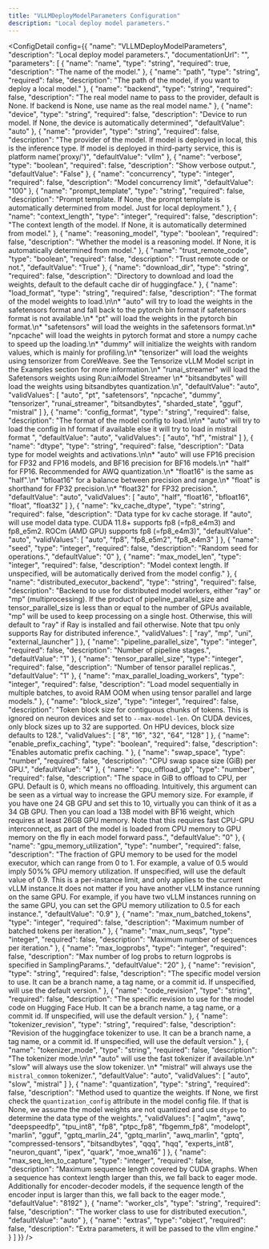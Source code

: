 ```yaml
---
title: "VLLMDeployModelParameters Configuration"
description: "Local deploy model parameters."
---
```



<ConfigDetail config={{
  "name": "VLLMDeployModelParameters",
  "description": "Local deploy model parameters.",
  "documentationUrl": "",
  "parameters": [
    {
      "name": "name",
      "type": "string",
      "required": true,
      "description": "The name of the model."
    },
    {
      "name": "path",
      "type": "string",
      "required": false,
      "description": "The path of the model, if you want to deploy a local model."
    },
    {
      "name": "backend",
      "type": "string",
      "required": false,
      "description": "The real model name to pass to the provider, default is None. If backend is None, use name as the real model name."
    },
    {
      "name": "device",
      "type": "string",
      "required": false,
      "description": "Device to run model. If None, the device is automatically determined",
      "defaultValue": "auto"
    },
    {
      "name": "provider",
      "type": "string",
      "required": false,
      "description": "The provider of the model. If model is deployed in local, this is the inference type. If model is deployed in third-party service, this is platform name('proxy/<platform>')",
      "defaultValue": "vllm"
    },
    {
      "name": "verbose",
      "type": "boolean",
      "required": false,
      "description": "Show verbose output.",
      "defaultValue": "False"
    },
    {
      "name": "concurrency",
      "type": "integer",
      "required": false,
      "description": "Model concurrency limit",
      "defaultValue": "100"
    },
    {
      "name": "prompt_template",
      "type": "string",
      "required": false,
      "description": "Prompt template. If None, the prompt template is automatically determined from model. Just for local deployment."
    },
    {
      "name": "context_length",
      "type": "integer",
      "required": false,
      "description": "The context length of the model. If None, it is automatically determined from model."
    },
    {
      "name": "reasoning_model",
      "type": "boolean",
      "required": false,
      "description": "Whether the model is a reasoning model. If None, it is automatically determined from model."
    },
    {
      "name": "trust_remote_code",
      "type": "boolean",
      "required": false,
      "description": "Trust remote code or not.",
      "defaultValue": "True"
    },
    {
      "name": "download_dir",
      "type": "string",
      "required": false,
      "description": "Directory to download and load the weights, default to the default cache dir of huggingface."
    },
    {
      "name": "load_format",
      "type": "string",
      "required": false,
      "description": "The format of the model weights to load.\n\n* \"auto\" will try to load the weights in the safetensors format and fall back to the pytorch bin format if safetensors format is not available.\n* \"pt\" will load the weights in the pytorch bin format.\n* \"safetensors\" will load the weights in the safetensors format.\n* \"npcache\" will load the weights in pytorch format and store a numpy cache to speed up the loading.\n* \"dummy\" will initialize the weights with random values, which is mainly for profiling.\n* \"tensorizer\" will load the weights using tensorizer from CoreWeave. See the Tensorize vLLM Model script in the Examples section for more information.\n* \"runai_streamer\" will load the Safetensors weights using Run:aiModel Streamer \n* \"bitsandbytes\" will load the weights using bitsandbytes quantization.\n",
      "defaultValue": "auto",
      "validValues": [
        "auto",
        "pt",
        "safetensors",
        "npcache",
        "dummy",
        "tensorizer",
        "runai_streamer",
        "bitsandbytes",
        "sharded_state",
        "gguf",
        "mistral"
      ]
    },
    {
      "name": "config_format",
      "type": "string",
      "required": false,
      "description": "The format of the model config to load.\n\n* \"auto\" will try to load the config in hf format if available else it will try to load in mistral format ",
      "defaultValue": "auto",
      "validValues": [
        "auto",
        "hf",
        "mistral"
      ]
    },
    {
      "name": "dtype",
      "type": "string",
      "required": false,
      "description": "Data type for model weights and activations.\n\n* \"auto\" will use FP16 precision for FP32 and FP16 models, and BF16 precision for BF16 models.\n* \"half\" for FP16. Recommended for AWQ quantization.\n* \"float16\" is the same as \"half\".\n* \"bfloat16\" for a balance between precision and range.\n* \"float\" is shorthand for FP32 precision.\n* \"float32\" for FP32 precision.",
      "defaultValue": "auto",
      "validValues": [
        "auto",
        "half",
        "float16",
        "bfloat16",
        "float",
        "float32"
      ]
    },
    {
      "name": "kv_cache_dtype",
      "type": "string",
      "required": false,
      "description": "Data type for kv cache storage. If \"auto\", will use model data type. CUDA 11.8+ supports fp8 (=fp8_e4m3) and fp8_e5m2. ROCm (AMD GPU) supports fp8 (=fp8_e4m3)",
      "defaultValue": "auto",
      "validValues": [
        "auto",
        "fp8",
        "fp8_e5m2",
        "fp8_e4m3"
      ]
    },
    {
      "name": "seed",
      "type": "integer",
      "required": false,
      "description": "Random seed for operations.",
      "defaultValue": "0"
    },
    {
      "name": "max_model_len",
      "type": "integer",
      "required": false,
      "description": "Model context length. If unspecified, will be automatically derived from the model config."
    },
    {
      "name": "distributed_executor_backend",
      "type": "string",
      "required": false,
      "description": "Backend to use for distributed model workers, either \"ray\" or \"mp\" (multiprocessing). If the product of pipeline_parallel_size and tensor_parallel_size is less than or equal to the number of GPUs available, \"mp\" will be used to keep processing on a single host. Otherwise, this will default to \"ray\" if Ray is installed and fail otherwise. Note that tpu only supports Ray for distributed inference.",
      "validValues": [
        "ray",
        "mp",
        "uni",
        "external_launcher"
      ]
    },
    {
      "name": "pipeline_parallel_size",
      "type": "integer",
      "required": false,
      "description": "Number of pipeline stages.",
      "defaultValue": "1"
    },
    {
      "name": "tensor_parallel_size",
      "type": "integer",
      "required": false,
      "description": "Number of tensor parallel replicas.",
      "defaultValue": "1"
    },
    {
      "name": "max_parallel_loading_workers",
      "type": "integer",
      "required": false,
      "description": "Load model sequentially in multiple batches, to avoid RAM OOM when using tensor parallel and large models."
    },
    {
      "name": "block_size",
      "type": "integer",
      "required": false,
      "description": "Token block size for contiguous chunks of tokens. This is ignored on neuron devices and set to ``--max-model-len``. On CUDA devices, only block sizes up to 32 are supported. On HPU devices, block size defaults to 128.",
      "validValues": [
        "8",
        "16",
        "32",
        "64",
        "128"
      ]
    },
    {
      "name": "enable_prefix_caching",
      "type": "boolean",
      "required": false,
      "description": "Enables automatic prefix caching. "
    },
    {
      "name": "swap_space",
      "type": "number",
      "required": false,
      "description": "CPU swap space size (GiB) per GPU.",
      "defaultValue": "4"
    },
    {
      "name": "cpu_offload_gb",
      "type": "number",
      "required": false,
      "description": "The space in GiB to offload to CPU, per GPU. Default is 0, which means no offloading. Intuitively, this argument can be seen as a virtual way to increase the GPU memory size. For example, if you have one 24 GB GPU and set this to 10, virtually you can think of it as a 34 GB GPU. Then you can load a 13B model with BF16 weight, which requires at least 26GB GPU memory. Note that this requires fast CPU-GPU interconnect, as part of the model is loaded from CPU memory to GPU memory on the fly in each model forward pass.",
      "defaultValue": "0"
    },
    {
      "name": "gpu_memory_utilization",
      "type": "number",
      "required": false,
      "description": "The fraction of GPU memory to be used for the model executor, which can range from 0 to 1. For example, a value of 0.5 would imply 50%% GPU memory utilization. If unspecified, will use the default value of 0.9. This is a per-instance limit, and only applies to the current vLLM instance.It does not matter if you have another vLLM instance running on the same GPU. For example, if you have two vLLM instances running on the same GPU, you can set the GPU memory utilization to 0.5 for each instance.",
      "defaultValue": "0.9"
    },
    {
      "name": "max_num_batched_tokens",
      "type": "integer",
      "required": false,
      "description": "Maximum number of batched tokens per iteration."
    },
    {
      "name": "max_num_seqs",
      "type": "integer",
      "required": false,
      "description": "Maximum number of sequences per iteration."
    },
    {
      "name": "max_logprobs",
      "type": "integer",
      "required": false,
      "description": "Max number of log probs to return logprobs is specified in SamplingParams.",
      "defaultValue": "20"
    },
    {
      "name": "revision",
      "type": "string",
      "required": false,
      "description": "The specific model version to use. It can be a branch name, a tag name, or a commit id. If unspecified, will use the default version."
    },
    {
      "name": "code_revision",
      "type": "string",
      "required": false,
      "description": "The specific revision to use for the model code on Hugging Face Hub. It can be a branch name, a tag name, or a commit id. If unspecified, will use the default version."
    },
    {
      "name": "tokenizer_revision",
      "type": "string",
      "required": false,
      "description": "Revision of the huggingface tokenizer to use. It can be a branch name, a tag name, or a commit id. If unspecified, will use the default version."
    },
    {
      "name": "tokenizer_mode",
      "type": "string",
      "required": false,
      "description": "The tokenizer mode.\n\n* \"auto\" will use the fast tokenizer if available.\n* \"slow\" will always use the slow tokenizer. \n* \"mistral\" will always use the `mistral_common` tokenizer.",
      "defaultValue": "auto",
      "validValues": [
        "auto",
        "slow",
        "mistral"
      ]
    },
    {
      "name": "quantization",
      "type": "string",
      "required": false,
      "description": "Method used to quantize the weights. If None, we first check the `quantization_config` attribute in the model config file. If that is None, we assume the model weights are not quantized and use `dtype` to determine the data type of the weights.",
      "validValues": [
        "aqlm",
        "awq",
        "deepspeedfp",
        "tpu_int8",
        "fp8",
        "ptpc_fp8",
        "fbgemm_fp8",
        "modelopt",
        "marlin",
        "gguf",
        "gptq_marlin_24",
        "gptq_marlin",
        "awq_marlin",
        "gptq",
        "compressed-tensors",
        "bitsandbytes",
        "qqq",
        "hqq",
        "experts_int8",
        "neuron_quant",
        "ipex",
        "quark",
        "moe_wna16"
      ]
    },
    {
      "name": "max_seq_len_to_capture",
      "type": "integer",
      "required": false,
      "description": "Maximum sequence length covered by CUDA graphs. When a sequence has context length larger than this, we fall back to eager mode. Additionally for encoder-decoder models, if the sequence length of the encoder input is larger than this, we fall back to the eager mode.",
      "defaultValue": "8192"
    },
    {
      "name": "worker_cls",
      "type": "string",
      "required": false,
      "description": "The worker class to use for distributed execution.",
      "defaultValue": "auto"
    },
    {
      "name": "extras",
      "type": "object",
      "required": false,
      "description": "Extra parameters, it will be passed to the vllm engine."
    }
  ]
}} />

